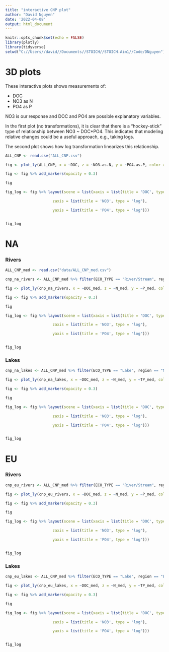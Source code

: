 ```yaml
---
title: "interactive CNP plot"
author: "David Nguyen"
date: '2022-04-08'
output: html_document
---
```


```r
knitr::opts_chunk$set(echo = FALSE)
library(plotly)
library(tidyverse)
setwd("C://Users//david//Documents//STOICH//STOICH.Aim1//Code/DNguyen")
```


# 3D plots

These interactive plots shows measurements of:

* DOC
* NO3 as N
* PO4 as P

NO3 is our response and DOC and PO4 are possible explanatory variables.

In the first plot (no transformations), it is clear that there is a "hockey-stick" type of relationship between NO3 ~ DOC*PO4. This indicates that modeling relative changes could be a useful approach, e.g., taking logs.

The second plot shows how log transformation linearizes this relationship.

```r
ALL_CNP <- read.csv("ALL_CNP.csv")

fig <- plot_ly(ALL_CNP, x = ~DOC, z = ~NO3.as.N, y = ~PO4.as.P, color = ~ECO_TYPE, colors = c('#BF382A', '#0C4B8E'))

fig <- fig %>% add_markers(opacity = 0.3)

fig

fig_log <- fig %>% layout(scene = list(xaxis = list(title = 'DOC', type = "log"),

                     zaxis = list(title = 'NO3', type = "log"),

                     yaxis = list(title = 'PO4', type = "log")))


fig_log
```


# NA

### Rivers

```r
ALL_CNP_med <- read.csv("data/ALL_CNP_med.csv")

cnp_na_rivers <- ALL_CNP_med %>% filter(ECO_TYPE == "River/Stream", region == "North America")

fig <- plot_ly(cnp_na_rivers, x = ~DOC_med, z = ~N_med, y = ~P_med, color = ~ECO_TYPE, colors = c('#BF382A', '#0C4B8E'))

fig <- fig %>% add_markers(opacity = 0.3)

fig

fig_log <- fig %>% layout(scene = list(xaxis = list(title = 'DOC', type = "log"),

                     zaxis = list(title = 'NO3', type = "log"),

                     yaxis = list(title = 'PO4', type = "log")))


fig_log
```

### Lakes

```r
cnp_na_lakes <- ALL_CNP_med %>% filter(ECO_TYPE == "Lake", region == "North America")

fig <- plot_ly(cnp_na_lakes, x = ~DOC_med, z = ~N_med, y = ~TP_med, color = ~ECO_TYPE, colors = c('#BF382A', '#0C4B8E'))

fig <- fig %>% add_markers(opacity = 0.3)

fig

fig_log <- fig %>% layout(scene = list(xaxis = list(title = 'DOC', type = "log"),

                     zaxis = list(title = 'NO3', type = "log"),

                     yaxis = list(title = 'PO4', type = "log")))


fig_log
```

# EU
### Rivers

``` r
cnp_eu_rivers <- ALL_CNP_med %>% filter(ECO_TYPE == "River/Stream", region == "Europe")

fig <- plot_ly(cnp_eu_rivers, x = ~DOC_med, z = ~N_med, y = ~P_med, color = ~ECO_TYPE, colors = c('#BF382A', '#0C4B8E'))

fig <- fig %>% add_markers(opacity = 0.3)

fig

fig_log <- fig %>% layout(scene = list(xaxis = list(title = 'DOC', type = "log"),

                     zaxis = list(title = 'NO3', type = "log"),

                     yaxis = list(title = 'PO4', type = "log")))


fig_log
```


### Lakes

```r
cnp_eu_lakes <- ALL_CNP_med %>% filter(ECO_TYPE == "Lake", region == "Europe")

fig <- plot_ly(cnp_eu_lakes, x = ~DOC_med, z = ~N_med, y = ~TP_med, color = ~ECO_TYPE, colors = c('#BF382A', '#0C4B8E'))

fig <- fig %>% add_markers(opacity = 0.3)

fig

fig_log <- fig %>% layout(scene = list(xaxis = list(title = 'DOC', type = "log"),

                     zaxis = list(title = 'NO3', type = "log"),

                     yaxis = list(title = 'PO4', type = "log")))


fig_log
```